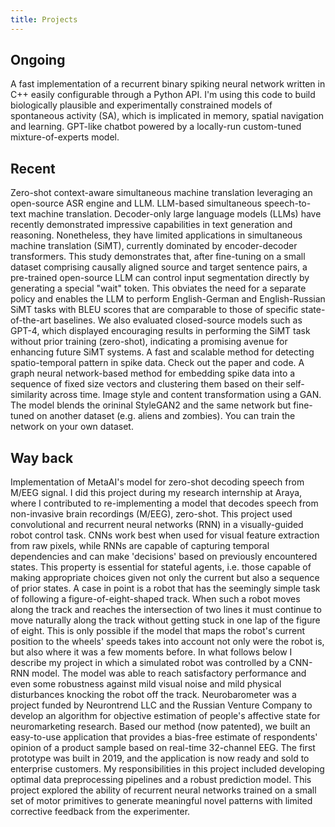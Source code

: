 ---
title: Projects
---

## Ongoing

<div className="grid sm:grid-cols-2 gap-6">
	<ProjectWithBadges url="https://github.com/RomanKoshkin/SoNNet" title="✨SoNNet" badges={["C++", "Python", "AI", "spiking network"]}>
  		A fast implementation of a recurrent binary spiking neural network written in C++ easily configurable through a Python API. I'm using this code to build biologically plausible and experimentally constrained models of spontaneous activity (SA), which is implicated in memory, spatial navigation and learning.
	</ProjectWithBadges>
	<ProjectWithBadges url="https://roman-koshkin.unit.oist.jp/gpt" title="🗡️SwordFish" badges={["NLP", "LLM", "AI"]}>
  		GPT-like chatbot powered by a locally-run custom-tuned mixture-of-experts model.
	</ProjectWithBadges>
</div>

## Recent

<div className="grid sm:grid-cols-2 gap-6">
	<ProjectWithBadges url="https://github.com/RomanKoshkin/toLLMatch" title="🔪toLLMatch" badges={["NLP", "pytorch", "machine translation", "AWS"]}>
  		Zero-shot context-aware simultaneous machine translation leveraging an open-source ASR engine and LLM.
	</ProjectWithBadges>
	<ProjectWithBadges url="https://github.com/RomanKoshkin/transllama" title="🦙TransLLaMa" badges={["NLP", "LLMOps", "machine translation", "MLOps"]}>
  		LLM-based simultaneous speech-to-text machine translation. Decoder-only large language models (LLMs) have recently demonstrated impressive capabilities in text generation and reasoning. Nonetheless, they have limited applications in simultaneous machine translation (SiMT), currently dominated by encoder-decoder transformers. This study demonstrates that, after fine-tuning on a small dataset comprising causally aligned source and target sentence pairs, a pre-trained open-source LLM can control input segmentation directly by generating a special "wait" token. This obviates the need for a separate policy and enables the LLM to perform English-German and English-Russian SiMT tasks with BLEU scores that are comparable to those of specific state-of-the-art baselines. We also evaluated closed-source models such as GPT-4, which displayed encouraging results in performing the SiMT task without prior training (zero-shot), indicating a promising avenue for enhancing future SiMT systems.
	</ProjectWithBadges>
	<ProjectWithBadges url="https://github.com/RomanKoshkin/conv-seq" title="🧠convSeq" badges={["DL", "computational neuroscience"]}>
		A fast and scalable method for detecting spatio-temporal pattern in spike data. Check out the paper and code.
	</ProjectWithBadges>
	<ProjectWithBadges url="https://github.com/RomanKoshkin/graph-seq" title="፨graphSeq" badges={["DL", "GNN","computational neuroscience"]}>
		A graph neural network-based method for embedding spike data into a sequence of fixed size vectors and clustering them based on their self-similarity across time.
	</ProjectWithBadges>
	<ProjectWithBadges url="https://github.com/RomanKoshkin/Alienify" title="👽Alienify" badges={["GAN", "GenAI", "Image generation"]}>
		Image style and content transformation using a GAN. The model blends the orininal StyleGAN2 and
		the same network but fine-tuned on another dataset (e.g. aliens and zombies). You can train the
		network on your own dataset.
	</ProjectWithBadges>
</div>

## Way back

<div className="grid sm:grid-cols-2 gap-6">
	<ProjectWithBadges url="https://github.com/arayabrain/speech-decoding" title="🔥M/EEG Speech Decoding" badges={["EEG", "contrastive learning", "MLOps"]}>
		Implementation of MetaAI's model for zero-shot decoding speech from M/EEG signal. I did this project during my research internship at Araya, where I contributed to re-implementing a model that decodes speech from non-invasive brain recordings (M/EEG), zero-shot.
	</ProjectWithBadges>
	<ProjectWithBadges url="https://github.com/RomanKoshkin/robo" title="Virtual Robot" badges={["CNN", "RNN", "VREP", "computer vision"]}>
		This project used convolutional and recurrent neural networks (RNN) in a visually-guided robot control task. CNNs work best when used for visual feature extraction from raw pixels, while RNNs are capable of capturing temporal dependencies and can make 'decisions' based on previously encountered states. This property is essential for stateful agents, i.e. those capable of making appropriate choices given not only the current but also a sequence of prior states. A case in point is a robot that has the seemingly simple task of following a figure-of-eight-shaped track. When such a robot moves along the track and reaches the intersection of two lines it must continue to move naturally along the track without getting stuck in one lap of the figure of eight. This is only possible if the model that maps the robot's current position to the wheels' speeds takes into account not only were the robot is, but also where it was a few moments before. In what follows below I describe my project in which a simulated robot was controlled by a CNN-RNN model. The model was able to reach satisfactory performance and even some robustness against mild visual noise and mild physical disturbances knocking the robot off the track.
	</ProjectWithBadges>
	<ProjectWithBadges url="https://github.com/RomanKoshkin/NeuroBarometer" title="🧭NeuroBarometer" badges={["Python", "EEG", "ML/DL", "signal processing"]}>
		Neurobarometer was a project funded by Neurontrend LLC and the Russian Venture Company to develop an algorithm for objective estimation of people's affective state for neuromarketing research. Based our method (now patented), we built an easy-to-use application that provides a bias-free estimate of respondents' opinion of a product sample based on real-time 32-channel EEG. The first prototype was built in 2019, and the application is now ready and sold to enterprise customers. My responsibilities in this project included developing optimal data preprocessing pipelines and a robust prediction model.
	</ProjectWithBadges>
	<ProjectWithBadges url="https://github.com/RomanKoshkin/human-robot-interaction" title="🦾ToRobo" badges={["Python", "robotics", "ML/DL", "computer vision"]}>
		This project explored the ability of recurrent neural networks trained on a small set of motor primitives to generate meaningful novel patterns with limited corrective feedback from the experimenter.
	</ProjectWithBadges>
</div>
